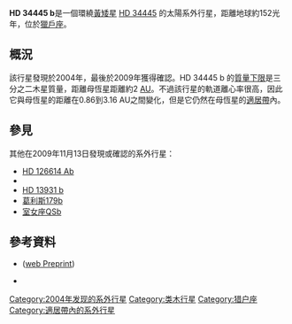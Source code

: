 {{Planetbox begin 
| name = [[HD星表|HD]] 34445 b
}} 
{{Planetbox star
| star = [[HD_34445|HD 34445]]
| constell = [[獵戶座|獵戶座]]
| ra = {{RA|05|17|40.9786}}
| dec = {{DEC|+07|21|12.036}}
| app_mag = 7.31
| dist_ly = 151.6 ± 4.8
| dist_pc = 46.5 ± 1.5
| class = G0
| mass = 1.07
}}
{{Planetbox orbit 
| semimajor = 2.01 ± 0.01
| semimajor_gm = 300
| semimajor_mas = 43.2
| periastron = 0.86
| periastron_gm = 129
| apastron = 3.16
| apastron_gm = 472
| eccentricity = 0.57 ± 0.06
| period = 1004 ± 7
| period_year =  2.75
| speed = 21.9
| arg_peri = 135 ± 16
| t_peri = 23845 ± 40
| semi-amp = 15.9 ± 1.2
}}
{{Planetbox character 
| minimum_mass = 0.67 ± 0.04
}} 
{{Planetbox discovery 
| discovery_date = 2004
| discoverers = Howard ''et al.''
| discovery_method = [[都卜勒光譜學|徑向速度法]]
| discovery_site = [[凱克天文台|凱克天文台]]
| discovery_status = 確認
}} 
{{Planetbox reference
| star = HD+34445
| planet = b
}}
{{Planetbox end}}

'''HD 34445 b'''是一個環繞[[黃矮星|黃矮星]] [[HD_34445|HD 34445]] 的太陽系外行星，距離地球約152光年，位於[[獵戶座|獵戶座]]。

==概況==
該行星發現於2004年，最後於2009年獲得確認。HD 34445 b 的[[質量下限|質量下限]]是三分之二木星質量，距離母恆星距離約2 [[天文單位|AU]]。不過該行星的軌道離心率很高，因此它與母恆星的距離在0.86到3.16 AU之間變化，但是它仍然在母恆星的[[適居帶|適居帶]]內。

==參見==
其他在2009年11月13日發現或確認的系外行星：
* [[HD_126614_Ab|HD 126614 Ab]]
* {{link-en|HD 24496 Ab|HD 24496 Ab}}
* [[HD_13931_b|HD 13931 b]]
* [[葛利斯179b|葛利斯179b]]
* [[室女座QS|室女座QSb]]

==參考資料==
* {{cite journal | url=http://iopscience.iop.org/0004-637X/721/2/1467 | last1=Howard | first1=Andrew W. | title=The California Planet Survey. I. Four New Giant Exoplanets | journal=[[The_Astrophysical_Journal|The Astrophysical Journal]] | volume=721 | issue=2 | pages=1467–1481 | year=2010 | doi=10.1088/0004-637X/721/2/1467 | last2=Johnson | first2=John Asher | last3=Marcy | first3=Geoffrey W. | last4=Fischer | first4=Debra A. | last5=Wright | first5=Jason T. | last6=Bernat | first6=David | last7=Henry | first7=Gregory W. | last8=Peek | first8=Kathryn M. G. | last9=Isaacson | first9=Howard | display-authors=1 | bibcode=2010ApJ...721.1467H | access-date=2012-01-08 | archive-date=2011-06-03 | archive-url=https://web.archive.org/web/20110603235949/http://iopscience.iop.org/0004-637X/721/2/1467 | dead-url=no }}([http://xxx.lanl.gov/abs/1003.3488 web Preprint])

* {{cite web |url=http://exoplanet.eu/planet.php?p1=HD+34445&p2=b |title=Notes for Planet HD 34445 b |author=Jean Schneider |year=2011 |work= |publisher=[[太陽系外行星百科|Extrasolar Planets Encyclopaedia]] |accessdate=29 September 2011 |archive-date=2012-06-02 |archive-url=https://web.archive.org/web/20120602033221/http://exoplanet.eu/planet.php?p1=HD+34445&p2=b |dead-url=no }}

{{Sky|05|17|40.9786|+|07|21|12.036|151.6}}

[[Category:2004年发现的系外行星|Category:2004年发现的系外行星]]
[[Category:类木行星|Category:类木行星]]
[[Category:猎户座|Category:猎户座]]
[[Category:適居帶內的系外行星|Category:適居帶內的系外行星]]

{{太陽系外行星小作品}}